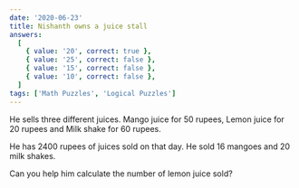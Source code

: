 ```yaml
---
date: '2020-06-23'
title: Nishanth owns a juice stall
answers:
  [
    { value: '20', correct: true },
    { value: '25', correct: false },
    { value: '15', correct: false },
    { value: '10', correct: false },
  ]
tags: ['Math Puzzles', 'Logical Puzzles']
---
```


He sells three different juices. Mango juice for 50 rupees, Lemon juice for 20 rupees and Milk shake for 60 rupees.

He has 2400 rupees of juices sold on that day. He sold 16 mangoes and 20 milk shakes.

Can you help him calculate the number of lemon juice sold?
